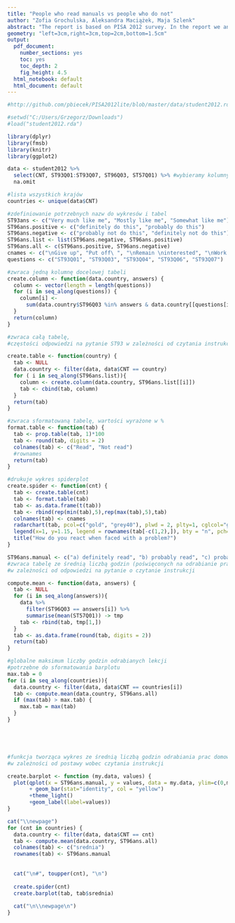 ---
title: "People who read manuals vs people who do not"
author: "Zofia Grochulska, Aleksandra Maciążek, Maja Szlenk"
abstract: "The report is based on PISA 2012 survey. In the report we analyse the behaviour of people who read manuals and people who do not. We divide respondents into groups based on their eagerness to read a manual when their mobile phone breaks. In the first diagram we compare solving problems strategies of readers and non-readers. The second graph shows time spent on doing homework per week, depending on an individual's attitude to manual-reading. It can be observed that readers are less willing to give up or put off difficult problems. Moreover, they tend to devote more time for homework activities."
geometry: "left=3cm,right=3cm,top=2cm,bottom=1.5cm"
output:
  pdf_document:
    number_sections: yes
    toc: yes
    toc_depth: 2
    fig_height: 4.5
  html_notebook: default
  html_document: default
---

```{r załadowanie danych i pakietów, echo=FALSE, message=FALSE, warning=FALSE}
#http://github.com/pbiecek/PISA2012lite/blob/master/data/student2012.rda"

#setwd("C:/Users/Grzegorz/Downloads")
#load("student2012.rda")

library(dplyr)
library(fmsb)
library(knitr)
library(ggplot2)
```
```{r dane, echo=FALSE, message=FALSE, warning=FALSE}
data <- student2012 %>% 
  select(CNT, ST93Q01:ST93Q07, ST96Q03, ST57Q01) %>% #wybieramy kolumny
  na.omit

#lista wszystkich krajów
countries <- unique(data$CNT)
```
```{r pytanie ST93 (problemy), echo=FALSE, message=FALSE, warning=FALSE}
#zdefiniowanie potrzebnych nazw do wykresów i tabel
ST93ans <- c("Very much like me", "Mostly like me", "Somewhat like me")
ST96ans.positive <- c("definitely do this", "probably do this")
ST96ans.negative <- c("probably not do this", "definitely not do this")
ST96ans.list <- list(ST96ans.negative, ST96ans.positive)
ST96ans.all <- c(ST96ans.positive, ST96ans.negative)
cnames <- c("\nGive up", "Put off\ ", "\nRemain \ninterested", "\nWork until \nit is \nperfect", "Do even \nmore")
questions <- c("ST93Q01", "ST93Q03", "ST93Q04", "ST93Q06", "ST93Q07")

#zwraca jedną kolumnę docelowej tabeli
create.column <- function(data.country, answers) {
  column <- vector(length = length(questions))
  for (i in seq_along(questions)) {
    column[i] <-
      sum(data.country$ST96Q03 %in% answers & data.country[[questions[i]]] %in% ST93ans)
  }
  return(column)
}

#zwraca całą tabelę,
#częstości odpowiedzi na pytanie ST93 w zależności od czytania instrukcji

create.table <- function(country) {
  tab <- NULL
  data.country <- filter(data, data$CNT == country)
  for ( i in seq_along(ST96ans.list)){                          
    column <- create.column(data.country, ST96ans.list[[i]])
    tab <- cbind(tab, column)
  }
  return(tab)
}

#zwraca sformatowaną tabelę, wartości wyrażone w %
format.table <- function(tab) {
  tab <- prop.table(tab, 1)*100
  tab <- round(tab, digits = 2)
  colnames(tab) <- c("Read", "Not read")
  #rownames
  return(tab)
}

#drukuje wykres spiderplot
create.spider <- function(cnt) {
  tab <- create.table(cnt)
  tab <- format.table(tab)
  tab <- as.data.frame(t(tab))
  tab <- rbind(rep(min(tab),5),rep(max(tab),5),tab)
  colnames(tab) <- cnames
  radarchart(tab, pcol=c("gold", "grey40"), plwd = 2, plty=1, cglcol="grey", cglty=2, vlcex=0.8, paxislabels = cnames)
  legend(x=1, y=1.15, legend = rownames(tab[-c(1,2),]), bty = "n", pch=20, col=c("gold", "grey40"), text.col = "grey", cex=1, pt.cex=2)
  title("How do you react when faced with a problem?")
}

```

```{r pytanie ST57 (prace domowe), echo=FALSE, message=FALSE, warning=FALSE}
ST96ans.manual <- c("a) definitely read", "b) probably read", "c) probably not read", "d) definitely not read")
#zwraca tabelę ze średnią liczbą godzin (poświęconych na odrabianie prac domowych)
#w zależności od odpowiedzi na pytanie o czytanie instrukcji

compute.mean <- function(data, answers) {
  tab <- NULL
  for (i in seq_along(answers)){
    data %>% 
      filter(ST96Q03 == answers[i]) %>% 
      summarise(mean(ST57Q01)) -> tmp
    tab <- rbind(tab, tmp[1,])
  }
  tab <- as.data.frame(round(tab, digits = 2))
  return(tab)
}

#globalne maksimum liczby godzin odrabianych lekcji
#potrzebne do sformatowania barplotu
max.tab = 0
for (i in seq_along(countries)){
  data.country <- filter(data, data$CNT == countries[i])
  tab <- compute.mean(data.country, ST96ans.all)
  if (max(tab) > max.tab) {
    max.tab = max(tab)
  }
}





#funkcja tworząca wykres ze średnią liczbą godzin odrabiania prac domowych
#w zależności od postawy wobec czytania instrukcji

create.barplot <- function (my.data, values) {
  plot(qplot(x = ST96ans.manual, y = values, data = my.data, ylim=c(0,max.tab), xlab = "", ylab = "Mean number of hours spent on homework", main = "Do people who read manuals spend more time on their homework?", col = I("yellow"))
       + geom_bar(stat="identity", col = "yellow") 
       +theme_light()
       +geom_label(label=values))
} 

```


```{r generowanie raportu, echo=FALSE, message=FALSE, warning=FALSE, results="asis"}
cat("\\newpage")
for (cnt in countries) {
  data.country <- filter(data, data$CNT == cnt)
  tab <- compute.mean(data.country, ST96ans.all)
  colnames(tab) <- c("srednia")
  rownames(tab) <- ST96ans.manual
  
  
  cat("\n#", toupper(cnt), "\n")
  
  create.spider(cnt)
  create.barplot(tab, tab$srednia)
  
  cat("\n\\newpage\n") 
}
 
```

